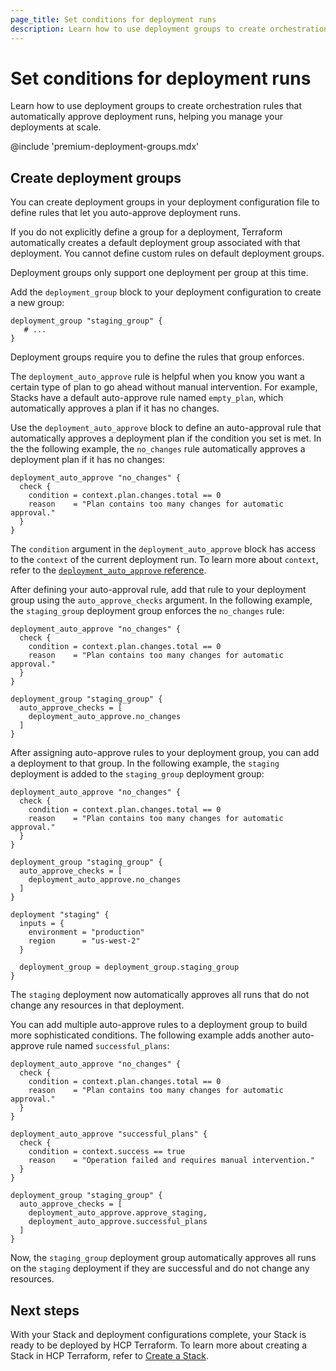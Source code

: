 ```yaml
---
page_title: Set conditions for deployment runs
description: Learn how to use deployment groups to create orchestration rules that automatically approve deployment runs, helping your manage your deployments at scale.
---
```


# Set conditions for deployment runs

Learn how to use deployment groups to create orchestration rules that automatically approve deployment runs, helping you manage your deployments at scale.

@include 'premium-deployment-groups.mdx'

## Create deployment groups

You can create deployment groups in your deployment configuration file to define rules that let you auto-approve deployment runs.

If you do not explicitly define a group for a deployment, Terraform automatically creates a default deployment group associated with that deployment. You cannot define custom rules on default deployment groups.

<Note>

Deployment groups only support one deployment per group at this time.

</Note>

Add the `deployment_group` block to your deployment configuration to create a new group:

<CodeBlockConfig filename="deployments.tfdeploy.hcl">

```hcl
deployment_group "staging_group" {
   # ...
}
```

</CodeBlockConfig>

Deployment groups require you to define the rules that group enforces.

The `deployment_auto_approve` rule is helpful when you know you want a certain type of plan to go ahead without manual intervention. For example, Stacks have a default auto-approve rule named `empty_plan`, which automatically approves a plan if it has no changes.

Use the `deployment_auto_approve` block to define an auto-approval rule that automatically approves a deployment plan if the condition you set is met. In the the following example, the `no_changes` rule automatically approves a deployment plan if it has no changes:

<CodeBlockConfig filename="deployments.tfdeploy.hcl">

```hcl
deployment_auto_approve "no_changes" {
  check {
    condition = context.plan.changes.total == 0
    reason    = "Plan contains too many changes for automatic approval."
  }
}
```

</CodeBlockConfig>

The `condition` argument in the `deployment_auto_approve` block has access to the `context` of the current deployment run. To learn more about `context`, refer to the [`deployment_auto_approve` reference](/terraform/language/block/stack/deploy/deployment_auto_approve#deployment-plan-context).

After defining your auto-approval rule, add that rule to your deployment group using the `auto_approve_checks` argument. In the following example, the `staging_group` deployment group enforces the `no_changes` rule:

<CodeBlockConfig filename="deployments.tfdeploy.hcl">

```hcl
deployment_auto_approve "no_changes" {
  check {
    condition = context.plan.changes.total == 0
    reason    = "Plan contains too many changes for automatic approval."
  }
}

deployment_group "staging_group" {
  auto_approve_checks = [
    deployment_auto_approve.no_changes
  ]
}
```

</CodeBlockConfig>

After assigning auto-approve rules to your deployment group, you can add a deployment to that group. In the following example, the `staging` deployment is added to the `staging_group` deployment group:

<CodeBlockConfig filename="deployments.tfdeploy.hcl">

```hcl
deployment_auto_approve "no_changes" {
  check {
    condition = context.plan.changes.total == 0
    reason    = "Plan contains too many changes for automatic approval."
  }
}

deployment_group "staging_group" {
  auto_approve_checks = [
    deployment_auto_approve.no_changes
  ]
}

deployment "staging" {
  inputs = {
    environment = "production"
    region      = "us-west-2"
  }

  deployment_group = deployment_group.staging_group
}
```

</CodeBlockConfig>

The `staging` deployment now automatically approves all runs that do not change any resources in that deployment.

You can add multiple auto-approve rules to a deployment group to build more sophisticated conditions. The following example adds another auto-approve rule named `successful_plans`:

<CodeBlockConfig filename="deployments.tfdeploy.hcl">

```hcl
deployment_auto_approve "no_changes" {
  check {
    condition = context.plan.changes.total == 0
    reason    = "Plan contains too many changes for automatic approval."
  }
}

deployment_auto_approve "successful_plans" {
  check {
    condition = context.success == true
    reason    = "Operation failed and requires manual intervention."
  }
}

deployment_group "staging_group" {
  auto_approve_checks = [
    deployment_auto_approve.approve_staging,
    deployment_auto_approve.successful_plans
  ]
}
```

</CodeBlockConfig>

Now, the `staging_group` deployment group automatically approves all runs on the `staging` deployment if they are successful and do not change any resources.

## Next steps

With your Stack and deployment configurations complete, your Stack is ready to be deployed by HCP Terraform. To learn more about creating a Stack in HCP Terraform, refer to [Create a Stack](/terraform/cloud-docs/stacks/create).
